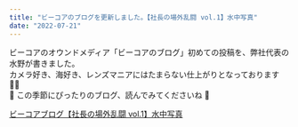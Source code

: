 ```yaml
---
title: "ビーコアのブログを更新しました。【社長の場外乱闘 vol.1】水中写真"
date: "2022-07-21"
---
```


ビーコアのオウンドメディア「ビーコアのブログ」初めての投稿を、弊社代表の水野が書きました。\
カメラ好き、海好き、レンズマニアにはたまらない仕上がりとなっております 💁‍♀️ \
🐠 この季節にぴったりのブログ、読んでみてくださいね 🤿

[ビーコアブログ【社長の場外乱闘 vol.1】水中写真](https://bcore.biz/blogs/blog-2022-0721)
